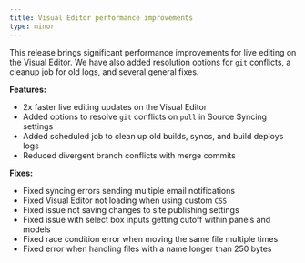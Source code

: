 ```yaml
---
title: Visual Editor performance improvements
type: minor
---
```

This release brings significant performance improvements for live editing on the Visual Editor. We have also added resolution options for `git` conflicts, a cleanup job for old logs, and several general fixes.

**Features:**

* 2x faster live editing updates on the Visual Editor
* Added options to resolve `git` conflicts on `pull` in Source Syncing settings
* Added scheduled job to clean up old builds, syncs, and build deploys logs
* Reduced divergent branch conflicts with merge commits

**Fixes:**

* Fixed syncing errors sending multiple email notifications
* Fixed Visual Editor not loading when using custom `CSS`
* Fixed issue not saving changes to site publishing settings
* Fixed issue with select box inputs getting cutoff within panels and models
* Fixed race condition error when moving the same file multiple times
* Fixed error when handling files with a name longer than 250 bytes